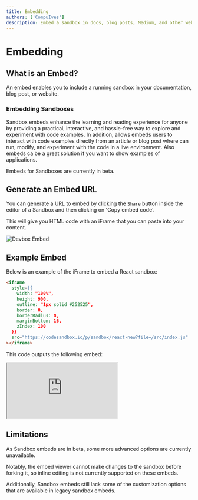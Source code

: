 ```yaml
---
title: Embedding
authors: ['CompuIves']
description: Embed a sandbox in docs, blog posts, Medium, and other websites.
---
```



# Embedding

## What is an Embed?

An embed enables you to include a running sandbox in your documentation, blog post, or
website.

### Embedding Sandboxes 

Sandbox embeds enhance the learning and reading experience for anyone by providing a practical, interactive, and hassle-free way to explore and experiment with code examples. In addition, allows embeds users to interact with code examples directly from an article or blog post where can run, modify, and experiment with the code in a live environment. Also embeds ca be a great solution if you want to show examples of applications.


<Callout>
Embeds for Sandboxes are currently in beta.
</Callout>

## Generate an Embed URL

You can generate a URL to embed by clicking the `Share` button inside the editor of a Sandbox and then clicking on 'Copy embed code'.

This will give you HTML code with an iFrame that you can paste into your content.

![Devbox Embed](../images/embed-cloud-sandbox.jpg)


## Example Embed

Below is an example of the iFrame to embed a React sandbox:

```html
<iframe
  style={{
    width: "100%",
    height: 900,
    outline: "1px solid #252525",
    border: 0,
    borderRadius: 8,
    marginBottom: 16,
    zIndex: 100
  }}
  src="https://codesandbox.io/p/sandbox/react-new?file=/src/index.js"
></iframe>
```

This code outputs the following embed:

<iframe
  style={{
    width: "100%",
    height: 900,
    outline: "1px solid #252525",
    border: 0,
    borderRadius: 8,
    marginBottom: 16,
    zIndex: 100
  }}
  src="https://codesandbox.io/p/sandbox/react-new?file=/src/index.js"
></iframe>

## Limitations
As Sandbox embeds are in beta, some more advanced options are currently unavailable.

Notably, the embed viewer cannot make changes to the sandbox before forking it, so inline editing is not currently supported on these embeds.

Additionally, Sandbox embeds still lack some of the customization options that are available in legacy sandbox embeds. 
